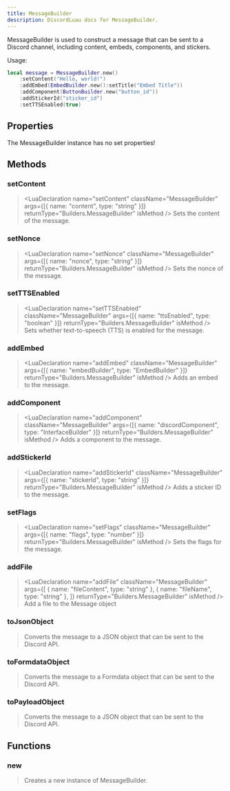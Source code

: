 ```yaml
---
title: MessageBuilder
description: DiscordLuau docs for MessageBuilder.
---
```


[//]: # "This file was automatically compiled through the Generator luau code under this repository"
[//]: # "if you want to edit the documentation of discord-luau, please write changes"
[//]: # "to the discord-luau repository itself, we extract the comments from discord-luau and translate"
[//]: # "them into markdown files that Nextra can interpret!"
[//]: # "----- DOCUMENT IMPORTS ----- "


[//]: # "----- DOCUMENT DESCRIPTION ----- "

MessageBuilder is used to construct a message that can be sent to a Discord channel, including content, embeds, components, and stickers.

Usage:

```lua
local message = MessageBuilder.new()
	:setContent("Hello, world!")
	:addEmbed(EmbedBuilder.new():setTitle("Embed Title"))
	:addComponent(ButtonBuilder.new("button_id"))
	:addStickerId("sticker_id")
	:setTTSEnabled(true)
```

[//]: # "----- DOCUMENT PROPERTIES ----- "

## Properties

The MessageBuilder instance has no set properties!

[//]: # "----- DOCUMENT METHODS ----- "

## Methods

### setContent

> <LuaDeclaration
>   name="setContent"
>   className="MessageBuilder"
>   args={[{ name: "content", type: "string" }]}
>   returnType="Builders.MessageBuilder"
>   isMethod
> />
> Sets the content of the message.

### setNonce

> <LuaDeclaration
>   name="setNonce"
>   className="MessageBuilder"
>   args={[{ name: "nonce", type: "string" }]}
>   returnType="Builders.MessageBuilder"
>   isMethod
> />
> Sets the nonce of the message.

### setTTSEnabled

> <LuaDeclaration
>   name="setTTSEnabled"
>   className="MessageBuilder"
>   args={[{ name: "ttsEnabled", type: "boolean" }]}
>   returnType="Builders.MessageBuilder"
>   isMethod
> />
> Sets whether text-to-speech (TTS) is enabled for the message.

### addEmbed

> <LuaDeclaration
>   name="addEmbed"
>   className="MessageBuilder"
>   args={[{ name: "embedBuilder", type: "EmbedBuilder" }]}
>   returnType="Builders.MessageBuilder"
>   isMethod
> />
> Adds an embed to the message.

### addComponent

> <LuaDeclaration
>   name="addComponent"
>   className="MessageBuilder"
>   args={[{ name: "discordComponent", type: "InterfaceBuilder" }]}
>   returnType="Builders.MessageBuilder"
>   isMethod
> />
> Adds a component to the message.

### addStickerId

> <LuaDeclaration
>   name="addStickerId"
>   className="MessageBuilder"
>   args={[{ name: "stickerId", type: "string" }]}
>   returnType="Builders.MessageBuilder"
>   isMethod
> />
> Adds a sticker ID to the message.

### setFlags

> <LuaDeclaration
>   name="setFlags"
>   className="MessageBuilder"
>   args={[{ name: "flags", type: "number" }]}
>   returnType="Builders.MessageBuilder"
>   isMethod
> />
> Sets the flags for the message.

### addFile

> <LuaDeclaration
>   name="addFile"
>   className="MessageBuilder"
>   args={[
>     { name: "fileContent", type: "string" },
>     { name: "fileName", type: "string" },
>   ]}
>   returnType="Builders.MessageBuilder"
>   isMethod
> />
> Add a file to the Message object

### toJsonObject

> <LuaDeclaration
>   name="toJsonObject"
>   className="MessageBuilder"
>   args={[]}
>   returnType="table"
>   isMethod
> />
> Converts the message to a JSON object that can be sent to the Discord API.

### toFormdataObject

> <LuaDeclaration
>   name="toFormdataObject"
>   className="MessageBuilder"
>   args={[]}
>   returnType="string"
>   isMethod
> />
> Converts the message to a Formdata object that can be sent to the Discord API.

### toPayloadObject

> <LuaDeclaration
>   name="toPayloadObject"
>   className="MessageBuilder"
>   args={[]}
>   returnType="Network.Resolvable"
>   isMethod
> />
> Converts the message to a JSON object that can be sent to the Discord API.

[//]: # "----- DOCUMENT FUNCTIONS ----- "

## Functions

### new

> <LuaDeclaration name="new" className="MessageBuilder" args={[]} />
> Creates a new instance of MessageBuilder.
